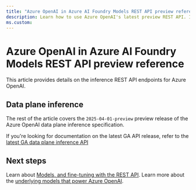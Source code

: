 ```yaml
---
title: "Azure OpenAI in Azure AI Foundry Models REST API preview reference"
description: Learn how to use Azure OpenAI's latest preview REST API. In this article, you learn about authorization options,  how to structure a request and receive a response.
ms.custom:
---
```


# Azure OpenAI in Azure AI Foundry Models REST API preview reference

This article provides details on the inference REST API endpoints for Azure OpenAI.


<ApiSurfaces />

## Data plane inference

The rest of the article covers the `2025-04-01-preview` preview release of the Azure OpenAI data plane inference specification.

If you're looking for documentation on the latest GA API release, refer to the [latest GA data plane inference API](./reference)


<LatestApiSurfaces />

## Next steps

Learn about [Models, and fine-tuning with the REST API](/rest/api/azureopenai/fine-tuning).
Learn more about the [underlying models that power Azure OpenAI](./concepts/models).
